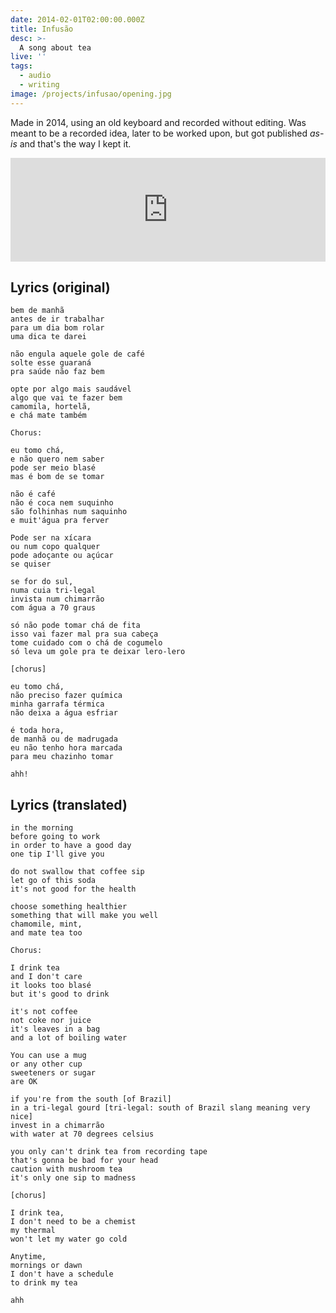```yaml
---
date: 2014-02-01T02:00:00.000Z
title: Infusão
desc: >-
  A song about tea
live: ''
tags:
  - audio
  - writing
image: /projects/infusao/opening.jpg
---
```


Made in 2014, using an old keyboard and recorded without editing. Was meant to be a recorded idea, later to be worked upon, but got published _as-is_ and that's the way I kept it.

<iframe
  width="100%"
  height="166"
  scrolling="no"
  frameborder="no"
  allow="autoplay"
  src="https://w.soundcloud.com/player/?url=https%3A//api.soundcloud.com/tracks/145225397&color=%23000000&auto_play=false&hide_related=false&show_comments=true&show_user=true&show_reposts=false&show_teaser=true"
></iframe>

## Lyrics (original)

    bem de manhã
    antes de ir trabalhar
    para um dia bom rolar
    uma dica te darei

    não engula aquele gole de café
    solte esse guaraná
    pra saúde não faz bem

    opte por algo mais saudável
    algo que vai te fazer bem
    camomila, hortelã,
    e chá mate também

    Chorus:

    eu tomo chá,
    e não quero nem saber
    pode ser meio blasé
    mas é bom de se tomar

    não é café
    não é coca nem suquinho
    são folhinhas num saquinho
    e muit'água pra ferver

    Pode ser na xícara
    ou num copo qualquer
    pode adoçante ou açúcar
    se quiser

    se for do sul,
    numa cuia tri-legal
    invista num chimarrão
    com água a 70 graus

    só não pode tomar chá de fita
    isso vai fazer mal pra sua cabeça
    tome cuidado com o chá de cogumelo
    só leva um gole pra te deixar lero-lero

    [chorus]

    eu tomo chá,
    não preciso fazer química
    minha garrafa térmica
    não deixa a água esfriar

    é toda hora,
    de manhã ou de madrugada
    eu não tenho hora marcada
    para meu chazinho tomar

    ahh!

## Lyrics (translated)

    in the morning
    before going to work
    in order to have a good day
    one tip I'll give you

    do not swallow that coffee sip
    let go of this soda
    it's not good for the health

    choose something healthier
    something that will make you well
    chamomile, mint,
    and mate tea too

    Chorus:

    I drink tea
    and I don't care
    it looks too blasé
    but it's good to drink

    it's not coffee
    not coke nor juice
    it's leaves in a bag
    and a lot of boiling water

    You can use a mug
    or any other cup
    sweeteners or sugar
    are OK

    if you're from the south [of Brazil]
    in a tri-legal gourd [tri-legal: south of Brazil slang meaning very nice]
    invest in a chimarrão
    with water at 70 degrees celsius

    you only can't drink tea from recording tape
    that's gonna be bad for your head
    caution with mushroom tea
    it's only one sip to madness

    [chorus]

    I drink tea,
    I don't need to be a chemist
    my thermal
    won't let my water go cold

    Anytime,
    mornings or dawn
    I don't have a schedule
    to drink my tea

    ahh
